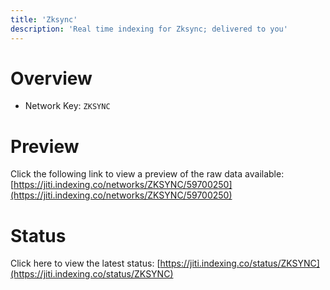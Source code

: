 ```yaml
---
title: 'Zksync'
description: 'Real time indexing for Zksync; delivered to you'
---
```


# Overview
- Network Key: `ZKSYNC`

# Preview
Click the following link to view a preview of the raw data available: [https://jiti.indexing.co/networks/ZKSYNC/59700250](https://jiti.indexing.co/networks/ZKSYNC/59700250)

# Status
Click here to view the latest status: [https://jiti.indexing.co/status/ZKSYNC](https://jiti.indexing.co/status/ZKSYNC)
